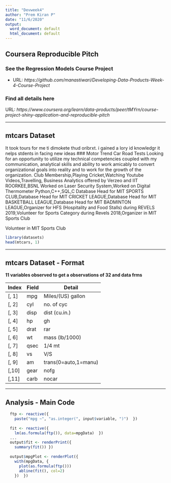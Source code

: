 ---
title: "Devweek4"
author: "Prem Kiran P"
date: "11/6/2020"
output:
  word_document: default
  html_document: default
---


## Coursera Reproducible Pitch

### See the Regression Models Course Project  

- URL: *https://github.com/manastiwari/Developing-Data-Products-Week-4-Course-Project*

### Find all details here
URL: *https://www.coursera.org/learn/data-products/peer/tMYrn/course-project-shiny-application-and-reproducible-pitch*

---

## mtcars Dataset
It took tours for me ti dimokete thud oribrxt.
i gained a lory id knowledgr
it nelps stdents in facing new ideas
### Motor Trend Car Road Tests
Looking for an opportunity to utilize my technical competencies coupled with my communication, analytical skills and ability to work amicably to convert organizational goals into reality and to work for the growth of the organization.
Club Membership,Playing Cricket,Watching Youtube Videos,Travelling,
Business Analytics offered by Verzeo and IIT ROORKEE,BSNL
Worked on Laser Security System,Worked on Digital Thermometer
Python,C++,SQL,C
Database Head for MIT SPORTS CLUB,Database Head for MIT CRICKET LEAGUE,Database Head for MIT BASKETBALL LEAGUE,Database Head for MIT BADMINTON LEAGUE,Organizer for HFS (Hospitality and Food Stalls) during REVELS 2019,Volunteer for Sports Category during Revels 2018,Organizer in MIT Sports Club

Volunteer in MIT Sports Club

```{r}
library(datasets)
head(mtcars, 1)
```
---

## mtcars Dataset - Format
**11 variables observed to get a observations of 32 and data frms**

| Index | Field | Detail |
------- | ----- | ------ |
| [, 1] | mpg | Miles/(US) gallon |
| [, 2]  | cyl | no. of cyc |
| [, 3]	| disp | dist (cu.in.) |
| [, 4]	| hp | gh |
| [, 5]	| drat | rar |
| [, 6]	| wt | mass (lb/1000) |
| [, 7]	| qsec | 1/4 mt |
| [, 8]	| vs | V/S |
| [, 9]	| am | trans(0=auto,1=manu) |
| [,10]	| gear | nofg |
| [,11]	| carb | nocar |

---

## Analysis - Main Code

```r
  ftp <- reactive({
    paste("mpg ~", "as.integer(", input$variable, ")")  })
  
  fit <- reactive({
    lm(as.formula(ftp()), data=mpgData)  })
  ...
  output$fit <- renderPrint({
    summary(fit()) })
  
  output$mpgPlot <- renderPlot({
    with(mpgData, {
      plot(as.formula(ftp()))
      abline(fit(), col=2)
    })  })
```